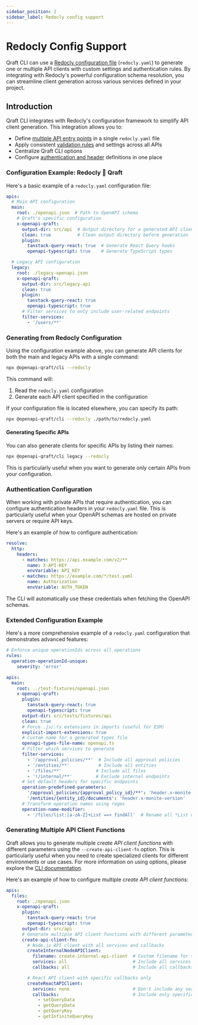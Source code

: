 ```yaml
---
sidebar_position: 2
sidebar_label: Redocly config support
---
```


# Redocly Config Support

Qraft CLI can use a [Redocly configuration file](https://redocly.com/docs/cli/configuration) (`redocly.yaml`)
to generate one or multiple API clients with custom settings and authentication rules. By integrating
with Redocly's powerful configuration schema resolution, you can
streamline client generation across various services defined in your project.

## Introduction

Qraft CLI integrates with Redocly's configuration framework to simplify API client generation. This integration allows you to:

- Define [multiple API entry points](https://redocly.com/docs/cli/configuration/reference/apis) in a single `redocly.yaml` file
- Apply consistent [validation rules](https://redocly.com/docs/cli/configuration/reference/rules) and settings across all APIs
- Centralize Qraft CLI options
- Configure [authentication and header](https://redocly.com/docs/cli/configuration/reference/resolve) definitions in one place

### Configuration Example: Redocly 🤝 Qraft

Here's a basic example of a `redocly.yaml` configuration file:

```yaml
apis:
  # Main API configuration
  main:
    root: ./openapi.json  # Path to OpenAPI schema
    # Qraft's specific configuration
    x-openapi-qraft:
      output-dir: src/api  # Output directory for a generated API client
      clean: true          # Clean output directory before generation
      plugin:
        tanstack-query-react: true  # Generate React Query hooks
        openapi-typescript: true    # Generate TypeScript types

  # Legacy API configuration
  legacy:
    root: ./legacy-openapi.json
    x-openapi-qraft:
      output-dir: src/legacy-api
      clean: true
      plugin:
        tanstack-query-react: true
        openapi-typescript: true
      # Filter services to only include user-related endpoints
      filter-services:
        - '/users/**'
```

### Generating from Redocly Configuration

Using the configuration example above, you can generate API clients for both the main and legacy APIs with a single command:

```bash npm2yarn
npx @openapi-qraft/cli --redocly
```

This command will:
1. Read the `redocly.yaml` configuration
2. Generate each API client specified in the configuration

If your configuration file is located elsewhere, you can specify its path:

```bash npm2yarn
npx @openapi-qraft/cli --redocly ./path/to/redocly.yaml
```

#### Generating Specific APIs

You can also generate clients for specific APIs by listing their names:

```bash npm2yarn
npx @openapi-qraft/cli legacy --redocly
```

This is particularly useful when you want to generate only certain APIs from your configuration.

### Authentication Configuration

When working with private APIs that require authentication, you can configure authentication headers in your
`redocly.yaml` file. This is particularly useful when your OpenAPI schemas are hosted on private servers or require API keys.

Here's an example of how to configure authentication:

```yaml
resolve:
  http:
    headers:
      - matches: https://api.example.com/v2/**
        name: X-API-KEY
        envVariable: API_KEY
      - matches: https://example.com/*/test.yaml
        name: Authorization
        envVariable: AUTH_TOKEN
```

The CLI will automatically use these credentials when fetching the OpenAPI schemas.

### Extended Configuration Example

Here's a more comprehensive example of a `redocly.yaml` configuration that demonstrates advanced features:

```yaml
# Enforce unique operationIds across all operations
rules:
  operation-operationId-unique:
    severity: 'error'

apis:
  main:
    root: ../test-fixtures/openapi.json
    x-openapi-qraft:
      plugin:
        tanstack-query-react: true
        openapi-typescript: true
      output-dir: src/tests/fixtures/api
      clean: true
      # Force .js/.ts extensions in imports (useful for ESM)
      explicit-import-extensions: true
      # Custom name for a generated types file
      openapi-types-file-name: openapi.ts
      # Filter which services to generate
      filter-services:
        - '/approval_policies/**'  # Include all approval policies
        - '/entities/**'           # Include all entities
        - '/files/**'             # Include all files
        - '!/internal/**'         # Exclude internal endpoints
      # Set default headers for specific endpoints
      operation-predefined-parameters:
        '/approval_policies/{approval_policy_id}/**': 'header.x-monite-entity-id'
        '/entities/{entity_id}/documents': 'header.x-monite-version'
      # Transform operation names using regex
      operation-name-modifier:
        - '/files/list:[a-zA-Z]+List ==> findAll'  # Rename all *List operations to findAll
```

### Generating Multiple API Client Functions

Qraft allows you to generate multiple _create API client functions_ with different parameters using the `--create-api-client-fn`
option. This is particularly useful when you need to create specialized clients for different environments or use cases.
For more information on using options, please explore the [CLI documentation](/codegen/CLI/cli.mdx).

Here's an example of how to configure multiple _create API client functions_:

```yaml
apis:
  files:
    root: ./openapi.json
    x-openapi-qraft:
      plugin:
        tanstack-query-react: true
        openapi-typescript: true
      output-dir: src/api
      # Generate multiple API client functions with different parameters
      create-api-client-fn:
        # Node.js API client with all services and callbacks
        createInternalNodeAPIClient:
          filename: create-internal-api-client  # Custom filename for the generated function
          services: all                         # Include all services
          callbacks: all                        # Include all callbacks

        # React API client with specific callbacks only
        createReactAPIClient:
          services: none                        # Don't include any services directly
          callbacks:                            # Include only specific callbacks
            - setQueryData
            - getQueryData
            - getQueryKey
            - getInfiniteQueryKey
```
